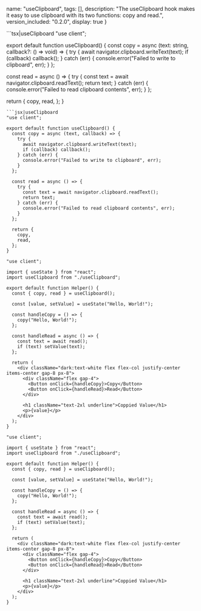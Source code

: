 
  name: "useClipboard",
  tags: [],
  description: "The useClipboard hook makes it easy to use clipboard with its two functions: copy and read.",
  version_included: "0.2.0",
  display: true
}

<Wrapper>

<ImportsWrapper>

</ImportsWrapper>

<CodeBlock> 
```tsx|useClipboard
"use client";

export default function useClipboard() {
  const copy = async (text: string, callback?: () => void) => {
    try {
      await navigator.clipboard.writeText(text);
      if (callback) callback();
    } catch (err) {
      console.error("Failed to write to clipboard", err);
    }
  };

  const read = async () => {
    try {
      const text = await navigator.clipboard.readText();
      return text;
    } catch (err) {
      console.error("Failed to read clipboard contents", err);
    }
  };

  return {
    copy,
    read,
  };
}
```
```jsx|useClipboard
"use client";

export default function useClipboard() {
  const copy = async (text, callback) => {
    try {
      await navigator.clipboard.writeText(text);
      if (callback) callback();
    } catch (err) {
      console.error("Failed to write to clipboard", err);
    }
  };

  const read = async () => {
    try {
      const text = await navigator.clipboard.readText();
      return text;
    } catch (err) {
      console.error("Failed to read clipboard contents", err);
    }
  };

  return {
    copy,
    read,
  };
}
```

```tsx|Implementation
"use client";

import { useState } from "react";
import useClipboard from "./useClipboard";

export default function Helper() {
  const { copy, read } = useClipboard();

  const [value, setValue] = useState("Hello, World!");

  const handleCopy = () => {
    copy("Hello, World!");
  };

  const handleRead = async () => {
    const text = await read();
    if (text) setValue(text);
  };

  return (
    <div className="dark:text-white flex flex-col justify-center items-center gap-8 px-8">
      <div className="flex gap-4">
        <Button onClick={handleCopy}>Copy</Button>
        <Button onClick={handleRead}>Read</Button>
      </div>

      <h1 className="text-2xl underline">Coppied Value</h1>
      <p>{value}</p>
    </div>
  );
}
```
```jsx|Implementation
"use client";

import { useState } from "react";
import useClipboard from "./useClipboard";

export default function Helper() {
  const { copy, read } = useClipboard();

  const [value, setValue] = useState("Hello, World!");

  const handleCopy = () => {
    copy("Hello, World!");
  };

  const handleRead = async () => {
    const text = await read();
    if (text) setValue(text);
  };

  return (
    <div className="dark:text-white flex flex-col justify-center items-center gap-8 px-8">
      <div className="flex gap-4">
        <Button onClick={handleCopy}>Copy</Button>
        <Button onClick={handleRead}>Read</Button>
      </div>

      <h1 className="text-2xl underline">Coppied Value</h1>
      <p>{value}</p>
    </div>
  );
}
```
</CodeBlock>


<Display>
    <Helper/>
</Display>
</Wrapper>